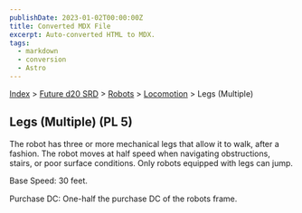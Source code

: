 ```yaml
---
publishDate: 2023-01-02T00:00:00Z
title: Converted MDX File
excerpt: Auto-converted HTML to MDX.
tags:
  - markdown
  - conversion
  - Astro
---
```






[Index](-index) > [Future d20 SRD](future-d20-srd-index) > [Robots](future-d20-srd-robots-index) > [Locomotion](future-d20-srd-robots-locomotion-index) > Legs (Multiple)




## Legs (Multiple) (PL 5)


The robot has three or more mechanical legs that allow it to walk, after a fashion. The robot moves at half speed when navigating obstructions, stairs, or poor surface conditions. Only robots equipped with legs can jump.


Base Speed: 30 feet.


Purchase DC: One-half the purchase DC of the robots frame.



